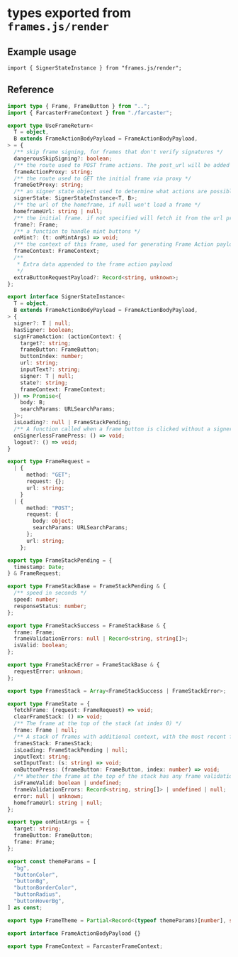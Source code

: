 # types exported from `frames.js/render`

## Example usage

```tsx
import { SignerStateInstance } from "frames.js/render";
```

## Reference

```ts [frames.js/render/types.ts]
import type { Frame, FrameButton } from "..";
import { FarcasterFrameContext } from "./farcaster";

export type UseFrameReturn<
  T = object,
  B extends FrameActionBodyPayload = FrameActionBodyPayload,
> = {
  /** skip frame signing, for frames that don't verify signatures */
  dangerousSkipSigning?: boolean;
  /** the route used to POST frame actions. The post_url will be added as a the `url` query parameter */
  frameActionProxy: string;
  /** the route used to GET the initial frame via proxy */
  frameGetProxy: string;
  /** an signer state object used to determine what actions are possible */
  signerState: SignerStateInstance<T, B>;
  /** the url of the homeframe, if null won't load a frame */
  homeframeUrl: string | null;
  /** the initial frame. if not specified will fetch it from the url prop */
  frame?: Frame;
  /** a function to handle mint buttons */
  onMint?: (t: onMintArgs) => void;
  /** the context of this frame, used for generating Frame Action payloads */
  frameContext: FrameContext;
  /**
   * Extra data appended to the frame action payload
   */
  extraButtonRequestPayload?: Record<string, unknown>;
};

export interface SignerStateInstance<
  T = object,
  B extends FrameActionBodyPayload = FrameActionBodyPayload,
> {
  signer?: T | null;
  hasSigner: boolean;
  signFrameAction: (actionContext: {
    target?: string;
    frameButton: FrameButton;
    buttonIndex: number;
    url: string;
    inputText?: string;
    signer: T | null;
    state?: string;
    frameContext: FrameContext;
  }) => Promise<{
    body: B;
    searchParams: URLSearchParams;
  }>;
  isLoading?: null | FrameStackPending;
  /** A function called when a frame button is clicked without a signer */
  onSignerlessFramePress: () => void;
  logout?: () => void;
}

export type FrameRequest =
  | {
      method: "GET";
      request: {};
      url: string;
    }
  | {
      method: "POST";
      request: {
        body: object;
        searchParams: URLSearchParams;
      };
      url: string;
    };

export type FrameStackPending = {
  timestamp: Date;
} & FrameRequest;

export type FrameStackBase = FrameStackPending & {
  /** speed in seconds */
  speed: number;
  responseStatus: number;
};

export type FrameStackSuccess = FrameStackBase & {
  frame: Frame;
  frameValidationErrors: null | Record<string, string[]>;
  isValid: boolean;
};

export type FrameStackError = FrameStackBase & {
  requestError: unknown;
};

export type FramesStack = Array<FrameStackSuccess | FrameStackError>;

export type FrameState = {
  fetchFrame: (request: FrameRequest) => void;
  clearFrameStack: () => void;
  /** The frame at the top of the stack (at index 0) */
  frame: Frame | null;
  /** A stack of frames with additional context, with the most recent frame at index 0 */
  framesStack: FramesStack;
  isLoading: FrameStackPending | null;
  inputText: string;
  setInputText: (s: string) => void;
  onButtonPress: (frameButton: FrameButton, index: number) => void;
  /** Whether the frame at the top of the stack has any frame validation errors. Undefined when the frame is not loaded or set */
  isFrameValid: boolean | undefined;
  frameValidationErrors: Record<string, string[]> | undefined | null;
  error: null | unknown;
  homeframeUrl: string | null;
};

export type onMintArgs = {
  target: string;
  frameButton: FrameButton;
  frame: Frame;
};

export const themeParams = [
  "bg",
  "buttonColor",
  "buttonBg",
  "buttonBorderColor",
  "buttonRadius",
  "buttonHoverBg",
] as const;

export type FrameTheme = Partial<Record<(typeof themeParams)[number], string>>;

export interface FrameActionBodyPayload {}

export type FrameContext = FarcasterFrameContext;


```